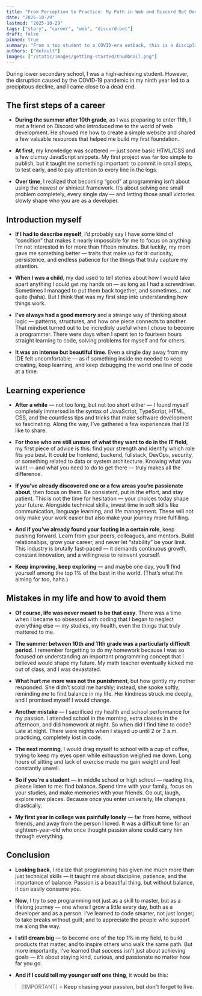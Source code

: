```yaml
---
title: "From Perception to Practice: My Path in Web and Discord Bot Development"
date: "2025-10-29"
lastmod: "2025-10-29"
tags: ["story", "career", "web", "discord-bot"]
draft: false
pinned: true
summary: "From a top student to a COVID-era setback, this is a disciplined journey into web and Discord bot development—about perseverance, balance, and steady growth."
authors: ["default"]
images: ["/static/images/getting-started/thumbnail.png"]
---
```


During lower secondary school, I was a high‑achieving student. However, the disruption caused by the COVID‑19 pandemic in my ninth year led to a precipitous decline, and I came close to a dead end.

## The first steps of a career

- **During the summer after 10th grade**, as I was preparing to enter 11th, I met a friend on Discord who introduced me to the world of web development. He showed me how to create a simple website and shared a few valuable resources that helped me build my first foundation.

- **At first**, my knowledge was scattered — just some basic HTML/CSS and a few clumsy JavaScript snippets. My first project was far too simple to publish, but it taught me something important: to commit in small steps, to test early, and to pay attention to every line in the logs.

- **Over time**, I realized that becoming “good” at programming isn’t about using the newest or shiniest framework. It’s about solving one small problem completely, every single day — and letting those small victories slowly shape who you are as a developer.

## Introduction myself

- **If I had to describe myself**, I’d probably say I have some kind of “condition” that makes it nearly impossible for me to focus on anything I’m not interested in for more than fifteen minutes. But luckily, my mom gave me something better — traits that make up for it: curiosity, persistence, and endless patience for the things that truly capture my attention.

- **When I was a child**, my dad used to tell stories about how I would take apart anything I could get my hands on — as long as I had a screwdriver. Sometimes I managed to put them back together, and sometimes… not quite (haha). But I think that was my first step into understanding how things work.

- **I’ve always had a good memory** and a strange way of thinking about logic — patterns, structures, and how one piece connects to another. That mindset turned out to be incredibly useful when I chose to become a programmer. There were days when I spent ten to fourteen hours straight learning to code, solving problems for myself and for others.

- **It was an intense but beautiful time**. Even a single day away from my IDE felt uncomfortable — as if something inside me needed to keep creating, keep learning, and keep debugging the world one line of code at a time.

## Learning experience

- **After a while** — not too long, but not too short either — I found myself completely immersed in the syntax of JavaScript, TypeScript, HTML, CSS, and the countless tips and tricks that make software development so fascinating. Along the way, I’ve gathered a few experiences that I’d like to share.

- **For those who are still unsure of what they want to do in the IT field**, my first piece of advice is this: find your strength and identify which role fits you best. It could be frontend, backend, fullstack, DevOps, security, or something related to data or system architecture. Knowing what you want — and what you need to do to get there — truly makes all the difference.

- **If you’ve already discovered one or a few areas you’re passionate about**, then focus on them. Be consistent, put in the effort, and stay patient. This is not the time for hesitation — your choices today shape your future. Alongside technical skills, invest time in soft skills like communication, language learning, and life management. These will not only make your work easier but also make your journey more fulfilling.

- **And if you’ve already found your footing in a certain role**, keep pushing forward. Learn from your peers, colleagues, and mentors. Build relationships, grow your career, and never let “stability” be your limit. This industry is brutally fast-paced — it demands continuous growth, constant innovation, and a willingness to reinvent yourself.

- **Keep improving, keep exploring** — and maybe one day, you’ll find yourself among the top 1% of the best in the world. (That’s what I’m aiming for too, haha.)

## Mistakes in my life and how to avoid them

- **Of course, life was never meant to be that easy**.
  There was a time when I became so obsessed with coding that I began to neglect everything else — my studies, my health, even the things that truly mattered to me.

- **The summer between 10th and 11th grade was a particularly difficult period**. I remember forgetting to do my homework because I was so focused on understanding an important programming concept that I believed would shape my future. My math teacher eventually kicked me out of class, and I was devastated.

- **What hurt me more was not the punishment**, but how gently my mother responded. She didn’t scold me harshly; instead, she spoke softly, reminding me to find balance in my life. Her kindness struck me deeply, and I promised myself I would change.

- **Another mistake** — I sacrificed my health and school performance for my passion. I attended school in the morning, extra classes in the afternoon, and did homework at night. So when did I find time to code? Late at night. There were nights when I stayed up until 2 or 3 a.m. practicing, completely lost in code.

- **The next morning**, I would drag myself to school with a cup of coffee, trying to keep my eyes open while exhaustion weighed me down. Long hours of sitting and lack of exercise made me gain weight and feel constantly unwell.

- **So if you’re a student** — in middle school or high school — reading this, please listen to me: find balance. Spend time with your family, focus on your studies, and make memories with your friends. Go out, laugh, explore new places. Because once you enter university, life changes drastically.

- **My first year in college was painfully lonely** — far from home, without friends, and away from the person I loved. It was a difficult time for an eighteen-year-old who once thought passion alone could carry him through everything.

## Conclusion

- **Looking back**, I realize that programming has given me much more than just technical skills — it taught me about discipline, patience, and the importance of balance. Passion is a beautiful thing, but without balance, it can easily consume you.

- **Now**, I try to see programming not just as a skill to master, but as a lifelong journey — one where I grow a little every day, both as a developer and as a person. I’ve learned to code smarter, not just longer; to take breaks without guilt; and to appreciate the people who support me along the way.

- **I still dream big** — to become one of the top 1% in my field, to build products that matter, and to inspire others who walk the same path. But more importantly, I’ve learned that success isn’t just about achieving goals — it’s about staying kind, curious, and passionate no matter how far you go.

- **And if I could tell my younger self one thing**, it would be this:

> [!IMPORTANT] > **Keep chasing your passion, but don’t forget to live.**

